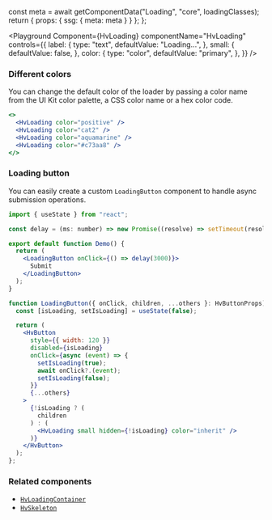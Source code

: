 



  const meta = await getComponentData("Loading", "core", loadingClasses);
  return { props: { ssg: { meta: meta } } };
};

<Description />

<Page>

<Playground
  Component={HvLoading}
  componentName="HvLoading"
  controls={{
    label: {
      type: "text",
      defaultValue: "Loading...",
    },
    small: {
      defaultValue: false,
    },
    color: {
      type: "color",
      defaultValue: "primary",
    },
  }}
/>

### Different colors

You can change the default color of the loader by passing a color name from the UI Kit color palette, a CSS color name or a hex color code.

```jsx live
<>
  <HvLoading color="positive" />
  <HvLoading color="cat2" />
  <HvLoading color="aquamarine" />
  <HvLoading color="#c73aa8" />
</>
```

### Loading button

You can easily create a custom `LoadingButton` component to handle async submission operations.

```jsx live
import { useState } from "react";

const delay = (ms: number) => new Promise((resolve) => setTimeout(resolve, ms));

export default function Demo() {
  return (
    <LoadingButton onClick={() => delay(3000)}>
      Submit
    </LoadingButton>
  );
}

function LoadingButton({ onClick, children, ...others }: HvButtonProps) {
  const [isLoading, setIsLoading] = useState(false);

  return (
    <HvButton
      style={{ width: 120 }}
      disabled={isLoading}
      onClick={async (event) => {
        setIsLoading(true);
        await onClick?.(event);
        setIsLoading(false);
      }}
      {...others}
    >
      {!isLoading ? (
        children
      ) : (
        <HvLoading small hidden={!isLoading} color="inherit" />
      )}
    </HvButton>
  );
};
```

### Related components

- [`HvLoadingContainer`](/components/loadingContainer)
- [`HvSkeleton`](/components/skeleton)

</Page>
